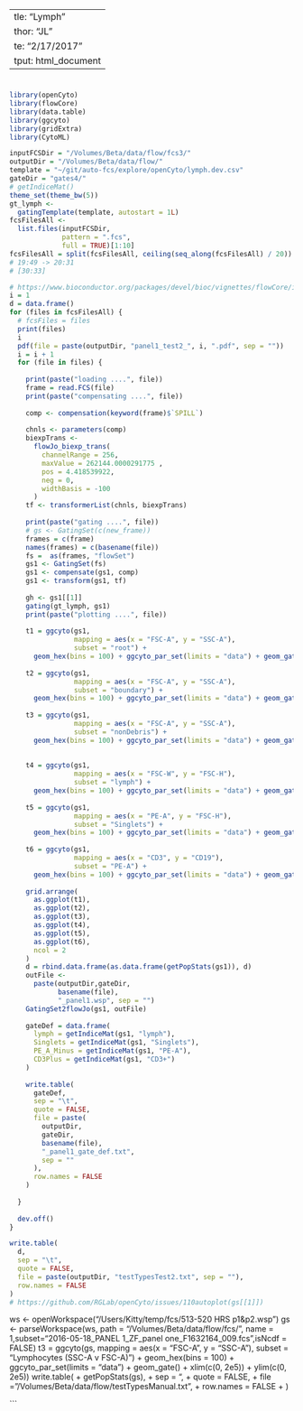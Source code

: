   ---
title: "Lymph"
author: "JL"
date: "2/17/2017"
output: html_document
---

# 

```r
library(openCyto)
library(flowCore)
library(data.table)
library(ggcyto)
library(gridExtra)
library(CytoML)
```

```r
inputFCSDir = "/Volumes/Beta/data/flow/fcs3/"
outputDir = "/Volumes/Beta/data/flow/"
template = "~/git/auto-fcs/explore/openCyto/lymph.dev.csv"
gateDir = "gates4/"
# getIndiceMat()
theme_set(theme_bw(5))
gt_lymph <-
  gatingTemplate(template, autostart = 1L)
fcsFilesAll <-
  list.files(inputFCSDir,
             pattern = ".fcs",
             full = TRUE)[1:10]
fcsFilesAll = split(fcsFilesAll, ceiling(seq_along(fcsFilesAll) / 20))
# 19:49 -> 20:31
# [30:33]

# https://www.bioconductor.org/packages/devel/bioc/vignettes/flowCore/inst/doc/HowTo-flowCore.pdf
i = 1
d = data.frame()
for (files in fcsFilesAll) {
  # fcsFiles = files
  print(files)
  i
  pdf(file = paste(outputDir, "panel1_test2_", i, ".pdf", sep = ""))
  i = i + 1
  for (file in files) {
    
    print(paste("loading ....", file))
    frame = read.FCS(file)
    print(paste("compensating ....", file))
    
    comp <- compensation(keyword(frame)$`SPILL`)
    
    chnls <- parameters(comp)
    biexpTrans <-
      flowJo_biexp_trans(
        channelRange = 256,
        maxValue = 262144.0000291775 ,
        pos = 4.418539922,
        neg = 0,
        widthBasis = -100
      )
    tf <- transformerList(chnls, biexpTrans)
    
    print(paste("gating ....", file))
    # gs <- GatingSet(c(new_frame))
    frames = c(frame)
    names(frames) = c(basename(file))
    fs =  as(frames, "flowSet")
    gs1 <- GatingSet(fs)
    gs1 <- compensate(gs1, comp)
    gs1 <- transform(gs1, tf)
    
    gh <- gs1[[1]]
    gating(gt_lymph, gs1)
    print(paste("plotting ....", file))
    
    t1 = ggcyto(gs1,
                mapping = aes(x = "FSC-A", y = "SSC-A"),
                subset = "root") +
      geom_hex(bins = 100) + ggcyto_par_set(limits = "data") + geom_gate() + xlim(c(0, 2e5)) + ylim(c(0, 2e5))
    
    t2 = ggcyto(gs1,
                mapping = aes(x = "FSC-A", y = "SSC-A"),
                subset = "boundary") +
      geom_hex(bins = 100) + ggcyto_par_set(limits = "data") + geom_gate() + xlim(c(0, 2e5)) + ylim(c(0, 2e5))
    
    t3 = ggcyto(gs1,
                mapping = aes(x = "FSC-A", y = "SSC-A"),
                subset = "nonDebris") +
      geom_hex(bins = 100) + ggcyto_par_set(limits = "data") + geom_gate() + xlim(c(0, 2e5)) + ylim(c(0, 2e5))
    
    
    t4 = ggcyto(gs1,
                mapping = aes(x = "FSC-W", y = "FSC-H"),
                subset = "lymph") +
      geom_hex(bins = 100) + ggcyto_par_set(limits = "data") + geom_gate()
    
    t5 = ggcyto(gs1,
                mapping = aes(x = "PE-A", y = "FSC-H"),
                subset = "Singlets") +
      geom_hex(bins = 100) + ggcyto_par_set(limits = "data") + geom_gate()
    
    t6 = ggcyto(gs1,
                mapping = aes(x = "CD3", y = "CD19"),
                subset = "PE-A") +
      geom_hex(bins = 100) + ggcyto_par_set(limits = "data") + geom_gate()
    
    grid.arrange(
      as.ggplot(t1),
      as.ggplot(t2),
      as.ggplot(t3),
      as.ggplot(t4),
      as.ggplot(t5),
      as.ggplot(t6),
      ncol = 2
    )
    d = rbind.data.frame(as.data.frame(getPopStats(gs1)), d)
    outFile <-
      paste(outputDir,gateDir,
            basename(file),
            "_panel1.wsp", sep = "")
    GatingSet2flowJo(gs1, outFile)
    
    gateDef = data.frame(
      lymph = getIndiceMat(gs1, "lymph"),
      Singlets = getIndiceMat(gs1, "Singlets"),
      PE_A_Minus = getIndiceMat(gs1, "PE-A"),
      CD3Plus = getIndiceMat(gs1, "CD3+")
    )
    
    write.table(
      gateDef,
      sep = "\t",
      quote = FALSE,
      file = paste(
        outputDir,
        gateDir,
        basename(file),
        "_panel1_gate_def.txt",
        sep = ""
      ),
      row.names = FALSE
    )
    
  }
  
  dev.off()
}

write.table(
  d,
  sep = "\t",
  quote = FALSE,
  file = paste(outputDir, "testTypesTest2.txt", sep = ""),
  row.names = FALSE
)
# https://github.com/RGLab/openCyto/issues/110autoplot(gs[[1]])

```


ws <- openWorkspace("/Users/Kitty/temp/fcs/513-520 HRS p1&p2.wsp")
 gs <- parseWorkspace(ws, path = "/Volumes/Beta/data/flow/fcs/", name = 1,subset="2016-05-18_PANEL 1_ZF_panel one_F1632164_009.fcs",isNcdf = FALSE)
t3 = ggcyto(gs,
            mapping = aes(x = "FSC-A", y = "SSC-A"),
            subset = "Lymphocytes (SSC-A v FSC-A)") +
    geom_hex(bins = 100) + ggcyto_par_set(limits = "data") + geom_gate() + xlim(c(0, 2e5)) + ylim(c(0, 2e5))
write.table(
+     getPopStats(gs),
+     sep = "\t",
+     quote = FALSE,
+     file = "/Volumes/Beta/data/flow/testTypesManual.txt",
+     row.names = FALSE
+ )

```




